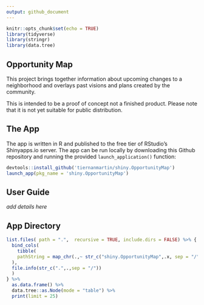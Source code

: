 ```yaml
---
output: github_document
---
```


```r
knitr::opts_chunk$set(echo = TRUE)
library(tidyverse)
library(stringr)
library(data.tree)
```

## Opportunity Map

This project brings together information about upcoming changes to a neighborhood and overlays past visions and plans created by the community.

This is intended to be a proof of concept not a finished product. Please note that it is not yet suitable for public distribution.

## The App

The app is written in R and published to the free tier of RStudio's Shinyapps.io server. The app can be run locally by downloading this Github repository and running the provided `launch_application()` function:

```r

devtools::install_github('tiernanmartin/shiny.OpportunityMap')
launch_app(pkg_name = 'shiny.OpportunityMap')

```

## User Guide

_add details here_

## App Directory

```r
list.files( path = ".",  recursive = TRUE, include.dirs = FALSE) %>% { 
  bind_cols(
    tibble(
    pathString = map_chr(.,~ str_c("shiny.OpportunityMap",.x, sep = "/"))
  ),
  file.info(str_c(".",.,sep = "/"))
  )
} %>% 
  as.data.frame() %>% 
  data.tree::as.Node(mode = "table") %>%
  print(limit = 25)
```

